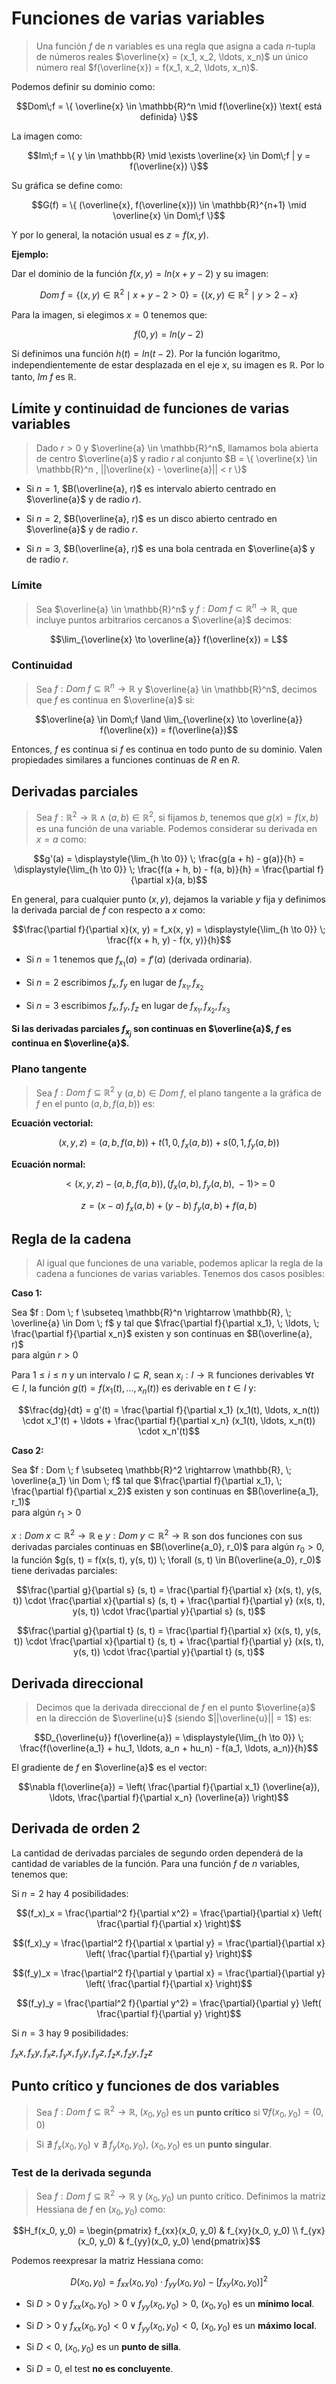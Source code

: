 # Funciones de varias variables

> Una función $f$ de $n$ variables es una regla que asigna a cada $n$-tupla de números reales $\overline{x} = (x_1, x_2, \ldots, x_n)$ un único número real $f(\overline{x}) = f(x_1, x_2, \ldots, x_n)$.

Podemos definir su dominio como:

```math 
Dom\;f = \{ \overline{x} \in \mathbb{R}^n \mid f(\overline{x}) \text{ está definida} \}
```

La imagen como: 

```math
Im\;f = \{ y \in \mathbb{R} \mid \exists \overline{x} \in Dom\;f | y = f(\overline{x}) \}
```

Su gráfica se define como: 

```math
G(f) = \{ (\overline{x}, f(\overline{x})) \in \mathbb{R}^{n+1} \mid \overline{x} \in Dom\;f \}
```

Y por lo general, la notación usual es $z = f(x, y)$.

**Ejemplo:**

Dar el dominio de la función $f(x, y) = ln(x+y-2)$ y su imagen:

```math
Dom\;f = \{ (x, y) \in \mathbb{R}^2 \mid x + y - 2 > 0 \} = \{ (x, y) \in \mathbb{R}^2 \mid y > 2 - x \}
```

Para la imagen, si elegimos $x = 0$ tenemos que:

```math
f(0, y) = ln(y - 2)
```

Si definimos una función $h(t) = ln(t - 2)$. Por la función logaritmo, independientemente de estar desplazada en el eje $x$, su imagen es $\mathbb{R}$. Por lo tanto, $Im\;f$ es $\mathbb{R}$.

## Límite y continuidad de funciones de varias variables

> Dado $r > 0$ y $\overline{a} \in \mathbb{R}^n$, llamamos bola abierta de centro $\overline{a}$ y radio $r$ al conjunto $B = \{ \overline{x} \in \mathbb{R}^n , ||\overline{x} - \overline{a}|| < r \}$

- Si $n = 1$, $B(\overline{a}, r)$ es intervalo abierto centrado en $\overline{a}$ y de radio $r$).

- Si $n = 2$, $B(\overline{a}, r)$ es un disco abierto centrado en $\overline{a}$ y de radio $r$.

- Si $n = 3$, $B(\overline{a}, r)$ es una bola centrada en $\overline{a}$ y de radio $r$.

### Límite 

> Sea $\overline{a} \in \mathbb{R}^n$ y $f: Dom\;f \subset \mathbb{R}^n \rightarrow \mathbb{R}$, que incluye puntos arbitrarios cercanos a $\overline{a}$ decimos: 

```math
\lim_{\overline{x} \to \overline{a}} f(\overline{x}) = L
```

### Continuidad 

> Sea $f : Dom\;f \subseteq \mathbb{R}^n \rightarrow \mathbb{R}$ y $\overline{a} \in \mathbb{R}^n$, decimos que $f$ es continua en $\overline{a}$ si:

```math
\overline{a} \in Dom\;f \land \lim_{\overline{x} \to \overline{a}} f(\overline{x}) = f(\overline{a})
```

Entonces, $f$ es continua si $f$ es continua en todo punto de su dominio. Valen propiedades similares a funciones continuas de $R$ en $R$. 

## Derivadas parciales

> Sea $f : \mathbb{R}^2 \rightarrow \mathbb{R} \; \land \; (a, b) \in \mathbb{R}^2$, si fijamos $b$, tenemos que $g(x) = f(x, b)$ es una función de una variable. Podemos considerar su derivada en $x = a$ como:

```math
g'(a) = \displaystyle{\lim_{h \to 0}} \; \frac{g(a + h) - g(a)}{h} = \displaystyle{\lim_{h \to 0}} \; \frac{f(a + h, b) - f(a, b)}{h} = \frac{\partial f}{\partial x}(a, b)
```

En general, para cualquier punto $(x, y)$, dejamos la variable $y$ fija y definimos la derivada parcial de $f$ con respecto a $x$ como: 

```math
\frac{\partial f}{\partial x}(x, y) = f_x(x, y) = \displaystyle{\lim_{h \to 0}} \; \frac{f(x + h, y) - f(x, y)}{h}
```

- Si $n = 1$ tenemos que $f_{x_1}(a) = f'(a)$ (derivada ordinaria).

- Si $n = 2$ escribimos $f_x, f_y$ en lugar de $f_{x_1}, f_{x_2}$

- Si $n = 3$ escribimos $f_x, f_y, f_z$ en lugar de $f_{x_1}, f_{x_2}, f_{x_3}$

**Si las derivadas parciales $f_{x_j}$ son continuas en $\overline{a}$, $f$ es continua en $\overline{a}$.**

### Plano tangente

> Sea $f : Dom\;f \subseteq \mathbb{R}^2$ y $(a, b) \in Dom\;f$, el plano tangente a la gráfica de $f$ en el punto $(a, b, f(a, b))$ es:

**Ecuación vectorial:**

```math
(x, y, z) = (a, b, f(a, b)) + t(1, 0, f_x(a, b)) + s(0, 1, f_y(a, b))
```

**Ecuación normal:**

```math
< (x, y, z) - (a, b, f(a, b)), (f_x(a, b), \; f_y(a, b), \; -1) > \; = \; 0 
```
```math 
z = (x-a)\;f_x(a, b) + (y-b)\;f_y(a, b) + f(a, b)
```

## Regla de la cadena

> Al igual que funciones de una variable, podemos aplicar la regla de la cadena a funciones de varias variables. Tenemos dos casos posibles: 

**Caso 1:**

Sea $f : Dom \; f \subseteq \mathbb{R}^n \rightarrow \mathbb{R}, \; \overline{a} \in Dom \; f$ y tal que $\frac{\partial f}{\partial x_1}, \; \ldots, \; \frac{\partial f}{\partial x_n}$ existen y son continuas en $B(\overline{a}, r)$\
para algún $r > 0$

Para $1 \leq i \leq n$ y un intervalo $I \subseteq R$, sean $x_i : I \rightarrow \mathbb{R}$ funciones derivables $\forall t \in I$, la función $g(t) = f(x_1(t), \ldots, x_n(t))$ es derivable en $t \in I$ y:

```math
\frac{dg}{dt} = g'(t) = \frac{\partial f}{\partial x_1} (x_1(t), \ldots, x_n(t)) \cdot x_1'(t) + \ldots + \frac{\partial f}{\partial x_n} (x_1(t), \ldots, x_n(t)) \cdot x_n'(t)
```

**Caso 2:**

Sea $f : Dom \; f \subseteq \mathbb{R}^2 \rightarrow \mathbb{R}, \; \overline{a_1} \in Dom \; f$ tal que $\frac{\partial f}{\partial x_1}, \; \frac{\partial f}{\partial x_2}$ existen y son continuas en $B(\overline{a_1}, r_1)$ \
para algún $r_1 > 0$ 

$x : Dom \; x \subset \mathbb{R}^2 \rightarrow \mathbb{R}$ e $y : Dom \; y \subset \mathbb{R}^2 \rightarrow \mathbb{R}$ son dos funciones con sus derivadas parciales continuas en $B(\overline{a_0}, r_0)$ para algún $r_0 > 0$, la función $g(s, t) = f(x(s, t), y(s, t)) \; \forall (s, t) \in B(\overline{a_0}, r_0)$ tiene derivadas parciales: 

```math
\frac{\partial g}{\partial s} (s, t) = \frac{\partial f}{\partial x} (x(s, t), y(s, t)) \cdot \frac{\partial x}{\partial s} (s, t) + \frac{\partial f}{\partial y} (x(s, t), y(s, t)) \cdot \frac{\partial y}{\partial s} (s, t)
```
```math
\frac{\partial g}{\partial t} (s, t) = \frac{\partial f}{\partial x} (x(s, t), y(s, t)) \cdot \frac{\partial x}{\partial t} (s, t) + \frac{\partial f}{\partial y} (x(s, t), y(s, t)) \cdot \frac{\partial y}{\partial t} (s, t)
```

## Derivada direccional 

> Decimos que la derivada direccional de $f$ en el punto $\overline{a}$ en la dirección de $\overline{u}$ (siendo $||\overline{u}|| = 1$) es:

```math
D_{\overline{u}} f(\overline{a}) = \displaystyle{\lim_{h \to 0}} \; \frac{f(\overline{a_1} + hu_1, \ldots, a_n + hu_n) - f(a_1, \ldots, a_n)}{h}
```

El gradiente de $f$ en $\overline{a}$ es el vector:

```math
\nabla f(\overline{a}) = \left( \frac{\partial f}{\partial x_1} (\overline{a}), \ldots, \frac{\partial f}{\partial x_n} (\overline{a}) \right)
```

## Derivada de orden 2 

La cantidad de derivadas parciales de segundo orden dependerá de la cantidad de variables de la función. Para una función $f$ de $n$ variables, tenemos que: 

Si $n=2$ hay $4$ posibilidades:

```math
(f_x)_x = \frac{\partial^2 f}{\partial x^2} = \frac{\partial}{\partial x} \left( \frac{\partial f}{\partial x} \right)
```
```math
(f_x)_y = \frac{\partial^2 f}{\partial x \partial y} = \frac{\partial}{\partial x} \left( \frac{\partial f}{\partial y} \right)
```
```math
(f_y)_x = \frac{\partial^2 f}{\partial y \partial x} = \frac{\partial}{\partial y} \left( \frac{\partial f}{\partial x} \right)
```
```math
(f_y)_y = \frac{\partial^2 f}{\partial y^2} = \frac{\partial}{\partial y} \left( \frac{\partial f}{\partial y} \right)
```

Si $n=3$ hay $9$ posibilidades:

$f_xx, f_xy, f_xz, f_yx, f_yy, f_yz, f_zx, f_zy, f_zz$

## Punto crítico y funciones de dos variables

> Sea $f : Dom \; f \subseteq \mathbb{R}^2 \rightarrow \mathbb{R}, \; (x_0, y_0)$ es un **punto crítico** si $\nabla f(x_0, y_0) = (0, 0)$

> Si $\nexists \; f_x(x_0, y_0) \lor \nexists \; f_y(x_0, y_0)$, $(x_0, y_0)$ es un **punto singular**. 

### Test de la derivada segunda

> Sea $f : Dom \; f \subseteq \mathbb{R}^2 \rightarrow \mathbb{R}$ y $(x_0, y_0)$ un punto crítico. Definimos la matriz Hessiana de $f$ en $(x_0, y_0)$ como:

```math
H_f(x_0, y_0) = \begin{pmatrix} f_{xx}(x_0, y_0) & f_{xy}(x_0, y_0) \\ f_{yx}(x_0, y_0) & f_{yy}(x_0, y_0) \end{pmatrix}
```

Podemos reexpresar la matriz Hessiana como:

```math
D(x_0, y_0) = f_{xx}(x_0, y_0) \cdot f_{yy}(x_0, y_0) - [f_{xy}(x_0, y_0)]^2
``` 

- Si $D > 0$ y $f_{xx}(x_0, y_0) > 0 \lor f_{yy}(x_0, y_0) > 0$, $(x_0, y_0)$ es un **mínimo local**.

- Si $D > 0$ y $f_{xx}(x_0, y_0) < 0 \lor f_{yy}(x_0, y_0) < 0$, $(x_0, y_0)$ es un **máximo local**.

- Si $D < 0$, $(x_0, y_0)$ es un **punto de silla**.

- Si $D = 0$, el test **no es concluyente**.
